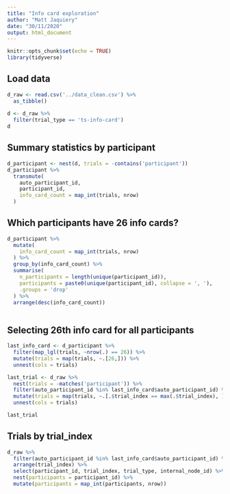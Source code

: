 ```yaml
---
title: "Info card exploration"
author: "Matt Jaquiery"
date: "30/11/2020"
output: html_document
---
```


```r
knitr::opts_chunk$set(echo = TRUE)
library(tidyverse)
```

## Load data

```r
d_raw <- read.csv('../data_clean.csv') %>% 
  as_tibble()
  
d <- d_raw %>%
  filter(trial_type == 'ts-info-card')
d
```

## Summary statistics by participant

```r
d_participant <- nest(d, trials = -contains('participant'))
d_participant %>%
  transmute(
    auto_participant_id,
    participant_id,
    info_card_count = map_int(trials, nrow)
  )
```

## Which participants have 26 info cards?

```r
d_participant %>% 
  mutate(
    info_card_count = map_int(trials, nrow)
  ) %>%
  group_by(info_card_count) %>%
  summarise(
    n_participants = length(unique(participant_id)), 
    participants = paste0(unique(participant_id), collapse = ', '),
    .groups = 'drop'
  ) %>%
  arrange(desc(info_card_count))
  
```

## Selecting 26th info card for all participants

```r
last_info_card <- d_participant %>% 
  filter(map_lgl(trials, ~nrow(.) == 26)) %>%
  mutate(trials = map(trials, ~.[26,])) %>%
  unnest(cols = trials) 

last_trial <- d_raw %>%
  nest(trials = -matches('participant')) %>%
  filter(auto_participant_id %in% last_info_card$auto_participant_id) %>%
  mutate(trials = map(trials, ~.[.$trial_index == max(.$trial_index), ])) %>%
  unnest(cols = trials)

last_trial
```

## Trials by trial_index

```r
d_raw %>% 
  filter(auto_participant_id %in% last_info_card$auto_participant_id) %>%
  arrange(trial_index) %>%
  select(participant_id, trial_index, trial_type, internal_node_id) %>%
  nest(participants = participant_id) %>%
  mutate(participants = map_int(participants, nrow))
```